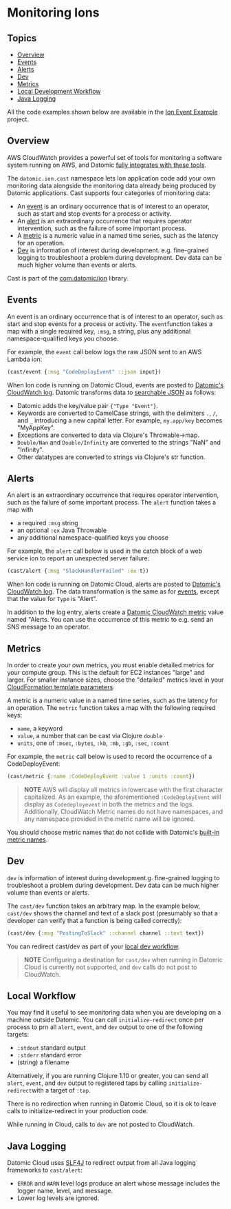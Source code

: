 Monitoring Ions
===============

Topics
------

- [Overview](#overview)
- [Events](#events)
- [Alerts](#alerts)
- [Dev](#dev)
- [Metrics](#metrics)
- [Local Development Workflow](#local-workflow)
- [Java Logging](#java-logging)

All the code examples shown below are available in the [Ion Event Example](https://github.com/Datomic/ion-event-example) project.





Overview
--------

AWS CloudWatch provides a powerful set of tools for monitoring a software system running on AWS, and Datomic [fully integrates with these tools](../operation/monitoring.html).

The `datomic.ion.cast` namespace lets Ion application code add your own monitoring data alongside the monitoring data already being produced by Datomic applications. Cast supports four categories of monitoring data:

- An [event](#events) is an ordinary occurrence that is of interest to an operator, such as start and stop events for a process or activity.
- An [alert](#alerts) is an extraordinary occurrence that requires operator intervention, such as the failure of some important process.
- A [metric](#metrics) is a numeric value in a named time series, such as the latency for an operation.
- [Dev](#dev) is information of interest during development. e.g. fine-grained logging to troubleshoot a problem during development. Dev data can be much higher volume than events or alerts.

Cast is part of the [com.datomic/ion](../releases.html#current) library.





Events
------

An event is an ordinary occurrence that is of interest to an operator, such as start and stop events for a process or activity. The `event`function takes a map with a single required key, `:msg`, a string, plus any additional namespace-qualified keys you choose.

For example, the `event` call below logs the raw JSON sent to an AWS Lambda ion:

```clojure
(cast/event {:msg "CodeDeployEvent" ::json input})
```



When Ion code is running on Datomic Cloud, events are posted to [Datomic's CloudWatch log](../operation/monitoring.html#logs). Datomic transforms data to [searchable JSON](../operation/monitoring.html#finding-logs) as follows:

- Datomic adds the key/value pair `{"Type "Event"}`.
- Keywords are converted to CamelCase strings, with the delimiters `.`, `/`, and `_` introducing a new capital letter. For example, `my.app/key` becomes "MyAppKey".
- Exceptions are converted to data via Clojure's Throwable-&gt;map.
- `Double/Nan` and `Double/Infinity` are converted to the strings "NaN" and "Infinity".
- Other datatypes are converted to strings via Clojure's str function.





Alerts
------

An alert is an extraordinary occurrence that requires operator intervention, such as the failure of some important process. The `alert` function takes a map with

- a required `:msg` string
- an optional `:ex` Java Throwable
- any additional namespace-qualified keys you choose

For example, the `alert` call below is used in the catch block of a web service ion to report an unexpected server failure:

```clojure
(cast/alert {:msg "SlackHandlerFailed" :ex t})
```



When Ion code is running on Datomic Cloud, alerts are posted to [Datomic's CloudWatch log](../operation/monitoring.html). The data transformation is the same as for [events](#events), except that the value for `Type` is "Alert".

In addition to the log entry, alerts create a [Datomic CloudWatch metric](../operation/monitoring.html#metrics) value named "Alerts. You can use the occurrence of this metric to e.g. send an SNS message to an operator.





Metrics
-------

In order to create your own metrics, you must enable detailed metrics for your compute group. This is the default for EC2 instances "large" and larger. For smaller instance sizes, choose the "detailed" metrics level in your [CloudFormation template parameters](../operation/compute-template.html#parameters).

A metric is a numeric value in a named time series, such as the latency for an operation. The `metric` function takes a map with the following required keys:

- `name`, a keyword
- `value`, a number that can be cast via Clojure `double`
- `units`, one of `:msec`, `:bytes`, `:kb`, `:mb`, `:gb`, `:sec`, `:count`

For example, the `metric` call below is used to record the occurrence of a CodeDeployEvent:

```clojure
(cast/metric {:name :CodeDeployEvent :value 1 :units :count})
```



> **NOTE** AWS will display all metrics in lowercase with the first character capitalized. As an example, the aforementioned `:CodeDeployEvent` will display as `Codedeployevent` in both the metrics and the logs. Additionally, CloudWatch Metric names do not have namespaces, and any namespace provided in the metric name will be ignored.

You should choose metric names that do not collide with Datomic's [built-in metric names](../operation/monitoring.html#metrics).





Dev
---

`dev` is information of interest during development.g. fine-grained logging to troubleshoot a problem during development. Dev data can be much higher volume than events or alerts.

The `cast/dev` function takes an arbitrary map. In the example below, `cast/dev` shows the channel and text of a slack post (presumably so that a developer can verify that a function is being called correctly):

```clojure
(cast/dev {:msg "PostingToSlack" ::channel channel ::text text})
```



You can redirect cast/dev as part of your [local dev workflow](#local-workflow).

> **NOTE** Configuring a destination for `cast/dev` when running in Datomic Cloud is currently not supported, and `dev` calls do not post to CloudWatch.





Local Workflow
--------------

You may find it useful to see monitoring data when you are developing on a machine outside Datomic. You can call `initialize-redirect` once per process to prn all `alert`, `event`, and `dev` output to one of the following targets:

- `:stdout` standard output
- `:stderr` standard error
- (string) a filename

Alternatively, if you are running Clojure 1.10 or greater, you can send all `alert`, `event`, and `dev` output to registered taps by calling `initialize-redirect`with a target of `:tap`.

There is no redirection when running in Datomic Cloud, so it is ok to leave calls to initialize-redirect in your production code.

While running in Cloud, calls to `dev` are not posted to CloudWatch.





Java Logging
------------

Datomic Cloud uses [SLF4J](https://www.slf4j.org/index.html) to redirect output from all Java logging frameworks to `cast/alert`:

- `ERROR` and `WARN` level logs produce an alert whose message includes the logger name, level, and message.
- Lower log levels are ignored.
